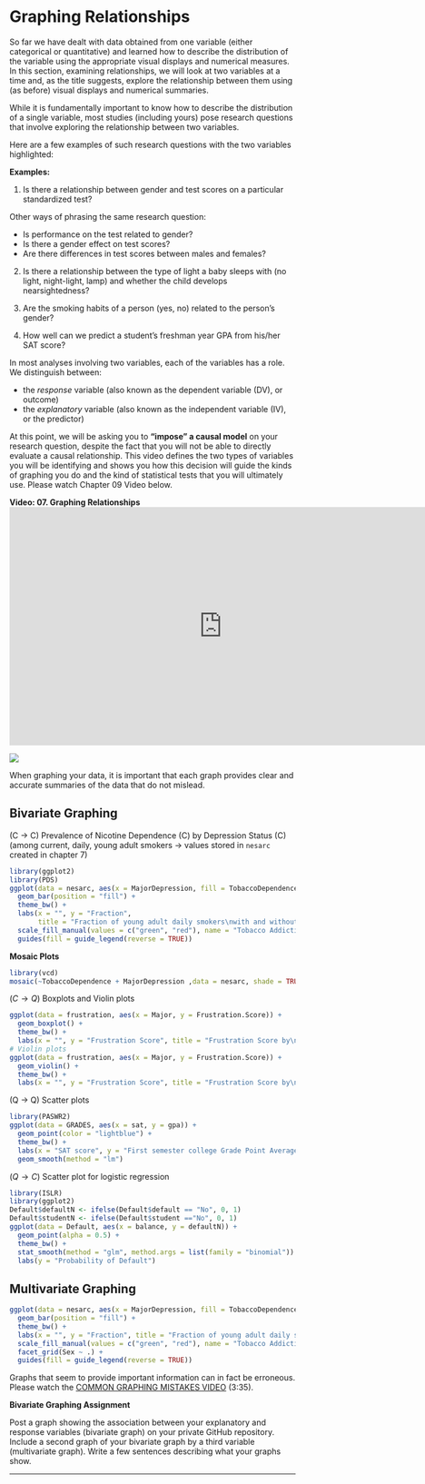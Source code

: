 # Graphing Relationships

So far we have dealt with data obtained from one variable (either categorical or quantitative) and learned how to describe the distribution of the variable using the appropriate visual displays and numerical measures. In this section, examining relationships, we will look at two variables at a time and, as the title suggests, explore the relationship between them using (as before) visual displays and numerical summaries.

While it is fundamentally important to know how to describe the distribution of a single variable, most studies (including yours) pose research questions that involve exploring the relationship between two variables.

Here are a few examples of such research questions with the two variables highlighted:

**Examples:**

1. Is there a relationship between gender and test scores on a particular standardized test?

Other ways of phrasing the same research question:

* Is performance on the test related to gender?
* Is there a gender effect on test scores?
* Are there differences in test scores between males and females?

2. Is there a relationship between the type of light a baby sleeps with (no light, night-light, lamp) and whether the child develops nearsightedness?

3. Are the smoking habits of a person (yes, no) related to the person's gender?

4. How well can we predict a student's freshman year GPA from his/her SAT score?

In most analyses involving two variables, each of the variables has a role. We distinguish between:

* the *response* variable (also known as the dependent variable (DV), or outcome)
* the *explanatory* variable (also known as the independent variable (IV), or the predictor)

At this point, we will be asking you to **"impose" a causal model** on your research question, despite the fact that you will not be able to directly evaluate a causal relationship. This video defines the two types of variables you will be identifying and shows you how this decision will guide the kinds of graphing you do and the kind of statistical tests that you will ultimately use. Please watch Chapter 09 Video below.

<!---
`r knitr::include_url("http://passiondrivenstatistics.com/2016/03/28/r-chapter-9/", height = "500px")`
-->

**Video:  07. Graphing Relationships**
<iframe src="https://player.vimeo.com/video/160477834" width="747" height="420" frameborder="0" allowfullscreen="allowfullscreen"></iframe>


![](./graphics/graphdecisions.jpg)

When graphing your data, it is important that each graph provides clear and accurate summaries of the data that do not mislead.


## Bivariate Graphing

(C $\rightarrow$ C) Prevalence of Nicotine Dependence (C) by Depression Status (C) (among current, daily, young adult smokers $\rightarrow$ values stored in `nesarc` created in chapter 7)

```r
library(ggplot2)
library(PDS)
ggplot(data = nesarc, aes(x = MajorDepression, fill = TobaccoDependence)) +
  geom_bar(position = "fill") +
  theme_bw() +
  labs(x = "", y = "Fraction",
       title = "Fraction of young adult daily smokers\nwith and without nicotine addiction\nby depression status") +
  scale_fill_manual(values = c("green", "red"), name = "Tobacco Addiction Status") +
  guides(fill = guide_legend(reverse = TRUE))
```

**Mosaic Plots**

```r
library(vcd)
mosaic(~TobaccoDependence + MajorDepression ,data = nesarc, shade = TRUE)
```

($C \rightarrow Q$) Boxplots and Violin plots

```r
ggplot(data = frustration, aes(x = Major, y = Frustration.Score)) +
  geom_boxplot() +
  theme_bw() +
  labs(x = "", y = "Frustration Score", title = "Frustration Score by\n Academic Major")
# Violin plots
ggplot(data = frustration, aes(x = Major, y = Frustration.Score)) +
  geom_violin() +
  theme_bw() +
  labs(x = "", y = "Frustration Score", title = "Frustration Score by\n Academic Major")
```

(Q $\rightarrow$ Q) Scatter plots

```r
library(PASWR2)
ggplot(data = GRADES, aes(x = sat, y = gpa)) +
  geom_point(color = "lightblue") +
  theme_bw() +
  labs(x = "SAT score", y = "First semester college Grade Point Average") +
  geom_smooth(method = "lm")
```


($Q \rightarrow C$) Scatter plot for logistic regression

```r
library(ISLR)
library(ggplot2)
Default$defaultN <- ifelse(Default$default == "No", 0, 1)
Default$studentN <- ifelse(Default$student =="No", 0, 1)
ggplot(data = Default, aes(x = balance, y = defaultN)) +
  geom_point(alpha = 0.5) +
  theme_bw() +
  stat_smooth(method = "glm", method.args = list(family = "binomial")) +
  labs(y = "Probability of Default")
```

## Multivariate Graphing

```r
ggplot(data = nesarc, aes(x = MajorDepression, fill = TobaccoDependence)) +
  geom_bar(position = "fill") +
  theme_bw() +
  labs(x = "", y = "Fraction", title = "Fraction of young adult daily smokers\nwith and without nicotine addiction\nby depression status") +
  scale_fill_manual(values = c("green", "red"), name = "Tobacco Addiction Status") +
  facet_grid(Sex ~ .) +
  guides(fill = guide_legend(reverse = TRUE))
```


Graphs that seem to provide important information can in fact be erroneous. Please watch the [COMMON GRAPHING MISTAKES VIDEO](https://www.youtube.com/watch?v=iY_t31-R_xU&index=25&list=PLDEF0B9CBD27AD37E) (3:35).

**Bivariate Graphing Assignment**

Post a graph showing the association between your explanatory and response variables (bivariate graph) on your private GitHub repository. Include a second graph of your bivariate graph by a third variable (multivariate graph). Write a few sentences describing what your graphs show.


-------------------------
